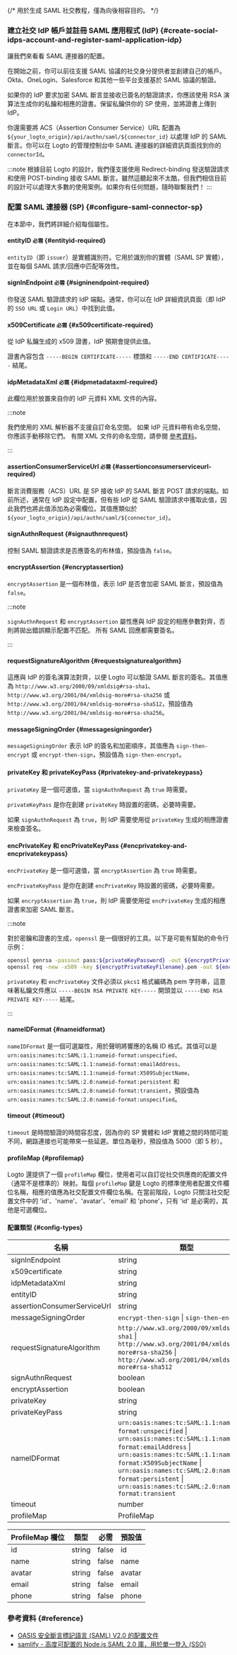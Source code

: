 {/* 用於生成 SAML 社交教程，僅為向後相容目的。 */}

### 建立社交 IdP 帳戶並註冊 SAML 應用程式 (IdP) \{#create-social-idps-account-and-register-saml-application-idp}

讓我們來看看 SAML 連接器的配置。

在開始之前，你可以前往支援 SAML 協議的社交身分提供者並創建自己的帳戶。Okta、OneLogin、Salesforce 和其他一些平台支援基於 SAML 協議的驗證。

如果你的 IdP 要求加密 SAML 斷言並接收已簽名的驗證請求，你應該使用 RSA 演算法生成你的私鑰和相應的證書。保留私鑰供你的 SP 使用，並將證書上傳到 IdP。

你還需要將 ACS（Assertion Consumer Service）URL 配置為 `${your_logto_origin}/api/authn/saml/${connector_id}` 以處理 IdP 的 SAML 斷言。你可以在 Logto 的管理控制台中 SAML 連接器的詳細資訊頁面找到你的 `connectorId`。

:::note
根據目前 Logto 的設計，我們僅支援使用 Redirect-binding 發送驗證請求和使用 POST-binding 接收 SAML 斷言。雖然這聽起來不太酷，但我們相信目前的設計可以處理大多數的使用案例。如果你有任何問題，隨時聯繫我們！
:::

### 配置 SAML 連接器 (SP) \{#configure-saml-connector-sp}

在本節中，我們將詳細介紹每個屬性。

#### entityID `必需` \{#entityid-required}

`entityID`（即 `issuer`）是實體識別符。它用於識別你的實體（SAML SP 實體），並在每個 SAML 請求/回應中匹配等效性。

#### signInEndpoint `必需` \{#signinendpoint-required}

你發送 SAML 驗證請求的 IdP 端點。通常，你可以在 IdP 詳細資訊頁面（即 IdP 的 `SSO URL` 或 `Login URL`）中找到此值。

#### x509Certificate `必需` \{#x509certificate-required}

從 IdP 私鑰生成的 x509 證書，IdP 預期會提供此值。

證書內容包含 `-----BEGIN CERTIFICATE-----` 標頭和 `-----END CERTIFICATE-----` 結尾。

#### idpMetadataXml `必需` \{#idpmetadataxml-required}

此欄位用於放置來自你的 IdP 元資料 XML 文件的內容。

:::note

我們使用的 XML 解析器不支援自訂命名空間。
如果 IdP 元資料帶有命名空間，你應該手動移除它們。
有關 XML 文件的命名空間，請參閱 [參考資料](http://www.xmlmaster.org/en/article/d01/c10/)。

:::

#### assertionConsumerServiceUrl `必需` \{#assertionconsumerserviceurl-required}

斷言消費服務（ACS）URL 是 SP 接收 IdP 的 SAML 斷言 POST 請求的端點。如前所述，通常在 IdP 設定中配置，但有些 IdP 從 SAML 驗證請求中獲取此值，因此我們也將此值添加為必需欄位。其值應類似於 `${your_logto_origin}/api/authn/saml/${connector_id}`。

#### signAuthnRequest \{#signauthnrequest}

控制 SAML 驗證請求是否應簽名的布林值，預設值為 `false`。

#### encryptAssertion \{#encryptassertion}

`encryptAssertion` 是一個布林值，表示 IdP 是否會加密 SAML 斷言，預設值為 `false`。

:::note

`signAuthnRequest` 和 `encryptAssertion` 屬性應與 IdP 設定的相應參數對齊，否則將拋出錯誤顯示配置不匹配。
所有 SAML 回應都需要簽名。

:::

#### requestSignatureAlgorithm \{#requestsignaturealgorithm}

這應與 IdP 的簽名演算法對齊，以便 Logto 可以驗證 SAML 斷言的簽名。其值應為 `http://www.w3.org/2000/09/xmldsig#rsa-sha1`、`http://www.w3.org/2001/04/xmldsig-more#rsa-sha256` 或 `http://www.w3.org/2001/04/xmldsig-more#rsa-sha512`，預設值為 `http://www.w3.org/2001/04/xmldsig-more#rsa-sha256`。

#### messageSigningOrder \{#messagesigningorder}

`messageSigningOrder` 表示 IdP 的簽名和加密順序，其值應為 `sign-then-encrypt` 或 `encrypt-then-sign`，預設值為 `sign-then-encrypt`。

#### privateKey 和 privateKeyPass \{#privatekey-and-privatekeypass}

`privateKey` 是一個可選值，當 `signAuthnRequest` 為 `true` 時需要。

`privateKeyPass` 是你在創建 `privateKey` 時設置的密碼，必要時需要。

如果 `signAuthnRequest` 為 `true`，則 IdP 需要使用從 `privateKey` 生成的相應證書來檢查簽名。

#### encPrivateKey 和 encPrivateKeyPass \{#encprivatekey-and-encprivatekeypass}

`encPrivateKey` 是一個可選值，當 `encryptAssertion` 為 `true` 時需要。

`encPrivateKeyPass` 是你在創建 `encPrivateKey` 時設置的密碼，必要時需要。

如果 `encryptAssertion` 為 `true`，則 IdP 需要使用從 `encPrivateKey` 生成的相應證書來加密 SAML 斷言。

:::note

對於密鑰和證書的生成，`openssl` 是一個很好的工具。以下是可能有幫助的命令行示例：

```bash
openssl genrsa -passout pass:${privateKeyPassword} -out ${encryptPrivateKeyFilename}.pem 4096
openssl req -new -x509 -key ${encryptPrivateKeyFilename}.pem -out ${encryptionCertificateFilename}.cer -days 3650
```

`privateKey` 和 `encPrivateKey` 文件必須以 `pkcs1` 格式編碼為 pem 字符串，這意味著私鑰文件應以 `-----BEGIN RSA PRIVATE KEY-----` 開頭並以 `-----END RSA PRIVATE KEY-----` 結尾。

:::

#### nameIDFormat \{#nameidformat}

`nameIDFormat` 是一個可選屬性，用於聲明將響應的名稱 ID 格式。其值可以是 `urn:oasis:names:tc:SAML:1.1:nameid-format:unspecified`、`urn:oasis:names:tc:SAML:1.1:nameid-format:emailAddress`、`urn:oasis:names:tc:SAML:1.1:nameid-format:X509SubjectName`、`urn:oasis:names:tc:SAML:2.0:nameid-format:persistent` 和 `urn:oasis:names:tc:SAML:2.0:nameid-format:transient`，預設值為 `urn:oasis:names:tc:SAML:2.0:nameid-format:unspecified`。

#### timeout \{#timeout}

`timeout` 是時間驗證的時間容忍度，因為你的 SP 實體和 IdP 實體之間的時間可能不同，網路連接也可能帶來一些延遲。單位為毫秒，預設值為 5000（即 5 秒）。

#### profileMap \{#profilemap}

Logto 還提供了一個 `profileMap` 欄位，使用者可以自訂從社交供應商的配置文件（通常不是標準的）映射。每個 `profileMap` 鍵是 Logto 的標準使用者配置文件欄位名稱，相應的值應為社交配置文件欄位名稱。在當前階段，Logto 只關注社交配置文件中的 'id'、'name'、'avatar'、'email' 和 'phone'，只有 'id' 是必需的，其他是可選欄位。

#### 配置類型 \{#config-types}

| 名稱                        | 類型                                                                                                                                                                                                                                                                                                  | 必需  | 預設值                                                  |
| --------------------------- | ----------------------------------------------------------------------------------------------------------------------------------------------------------------------------------------------------------------------------------------------------------------------------------------------------- | ----- | ------------------------------------------------------- |
| signInEndpoint              | string                                                                                                                                                                                                                                                                                                | true  |                                                         |
| x509certificate             | string                                                                                                                                                                                                                                                                                                | true  |                                                         |
| idpMetadataXml              | string                                                                                                                                                                                                                                                                                                | true  |                                                         |
| entityID                    | string                                                                                                                                                                                                                                                                                                | true  |                                                         |
| assertionConsumerServiceUrl | string                                                                                                                                                                                                                                                                                                | true  |                                                         |
| messageSigningOrder         | `encrypt-then-sign` \| `sign-then-encrypt`                                                                                                                                                                                                                                                            | false | `sign-then-encrypt`                                     |
| requestSignatureAlgorithm   | `http://www.w3.org/2000/09/xmldsig#rsa-sha1` \| `http://www.w3.org/2001/04/xmldsig-more#rsa-sha256` \| `http://www.w3.org/2001/04/xmldsig-more#rsa-sha512`                                                                                                                                            | false | `http://www.w3.org/2001/04/xmldsig-more#rsa-sha256`     |
| signAuthnRequest            | boolean                                                                                                                                                                                                                                                                                               | false | false                                                   |
| encryptAssertion            | boolean                                                                                                                                                                                                                                                                                               | false | false                                                   |
| privateKey                  | string                                                                                                                                                                                                                                                                                                | false |                                                         |
| privateKeyPass              | string                                                                                                                                                                                                                                                                                                | false |                                                         |
| nameIDFormat                | `urn:oasis:names:tc:SAML:1.1:nameid-format:unspecified` \| `urn:oasis:names:tc:SAML:1.1:nameid-format:emailAddress` \| `urn:oasis:names:tc:SAML:1.1:nameid-format:X509SubjectName` \| `urn:oasis:names:tc:SAML:2.0:nameid-format:persistent` \| `urn:oasis:names:tc:SAML:2.0:nameid-format:transient` | false | `urn:oasis:names:tc:SAML:1.1:nameid-format:unspecified` |
| timeout                     | number                                                                                                                                                                                                                                                                                                | false | 5000                                                    |
| profileMap                  | ProfileMap                                                                                                                                                                                                                                                                                            | false |                                                         |

| ProfileMap 欄位 | 類型   | 必需  | 預設值 |
| --------------- | ------ | ----- | ------ |
| id              | string | false | id     |
| name            | string | false | name   |
| avatar          | string | false | avatar |
| email           | string | false | email  |
| phone           | string | false | phone  |

### 參考資料 \{#reference}

- [OASIS 安全斷言標記語言 (SAML) V2.0 的配置文件](http://docs.oasis-open.org/security/saml/v2.0/saml-profiles-2.0-os.pdf)
- [samlify - 高度可配置的 Node.js SAML 2.0 庫，用於單一登入 (SSO)](https://github.com/tngan/samlify)
